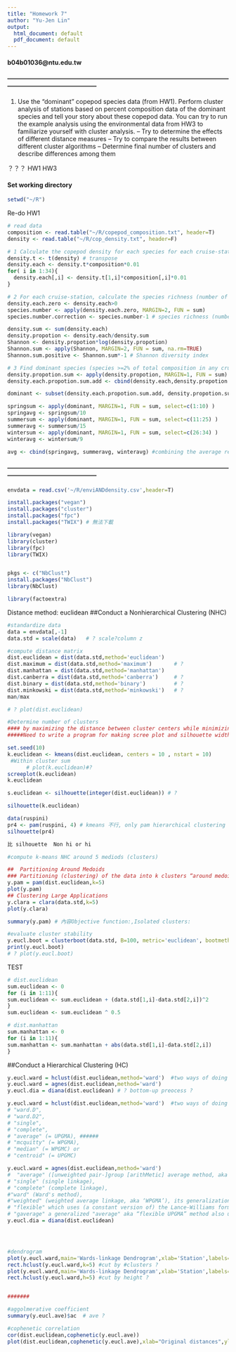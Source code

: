 ```yaml
---
title: "Homework 7"
author: "Yu-Jen Lin"
output:
  html_document: default
  pdf_document: default
---
```

#### b04b01036@ntu.edu.tw
#### --------------------------------------------------------------------------------------------------------------------------------------------------------

1. Use the “dominant” copepod species data (from HW1). Perform cluster analysis of stations based on percent composition data of the dominant species and tell your story about these copepod data. You can try to run the example analysis using the environmental data from HW3 to familiarize yourself with cluster analysis.
– Try to determine the effects of different distance measures
– Try to compare the results between different cluster algorithms
– Determine final number of clusters and describe differences among them

？？？ HW1  HW3

#### Set working directory
```r
setwd("~/R")
```


################### Re-do HW1 #########################################################
```r
# read data
composition <- read.table("~/R/copepod_composition.txt", header=T)
density <- read.table("~/R/cop_density.txt", header=F)

# 1 Calculate the copepod density for each species for each cruise-station
density.t <- t(density) # transpose
density.each <- density.t*composition*0.01
for( i in 1:34){
  density.each[,i] <- density.t[1,i]*composition[,i]*0.01
}

# 2 For each cruise-station, calculate the species richness (number of species) and Shannon diversity index
density.each.zero <- density.each>0
species.number <- apply(density.each.zero, MARGIN=2, FUN = sum)
species.number.correction <- species.number-1 # species richness (number of species)

density.sum <- sum(density.each)
density.propotion <- density.each/density.sum
Shannon <- density.propotion*log(density.propotion)
Shannon.sum <- apply(Shannon, MARGIN=2, FUN = sum, na.rm=TRUE)
Shannon.sum.positive <- Shannon.sum*-1 # Shannon diversity index

# 3 Find dominant species (species >=2% of total composition in any cruise-station) and calculate the average density for the spring, summer, and winter cruise for each dominant species.
density.propotion.sum <- apply(density.propotion, MARGIN=1, FUN = sum) # sum of each species
density.each.propotion.sum.add <- cbind(density.each,density.propotion.sum) # add it to the original table

dominant <- subset(density.each.propotion.sum.add, density.propotion.sum >= 0.02, select=c(1:35)) # collect the rows that are dominant species

springsum <- apply(dominant, MARGIN=1, FUN = sum, select=c(1:10) )
springavg <- springsum/10
summersum <- apply(dominant, MARGIN=1, FUN = sum, select=c(11:25) )
summeravg <- summersum/15
wintersum <- apply(dominant, MARGIN=1, FUN = sum, select=c(26:34) )
winteravg <- wintersum/9

avg <- cbind(springavg, summeravg, winteravg) #combining the average results
```







#### --------------------------------------------------------------------------------------------------------------------------------------------------------
```r
envdata = read.csv('~/R/enviANDdensity.csv',header=T)
```

```r
install.packages("vegan")
install.packages("cluster")
install.packages("fpc")
install.packages("TWIX") # 無法下載

library(vegan)
library(cluster)
library(fpc)
library(TWIX)


pkgs <- c("NbClust")
install.packages("NbClust")
library(NbClust)

library(factoextra)
```

Distance method: euclidean
##Conduct a Nonhierarchical Clustering (NHC)
```r
#standardize data
data = envdata[,-1]
data.std = scale(data)   # ? scale?column z

#compute distance matrix
dist.euclidean = dist(data.std,method='euclidean')
dist.maximum = dist(data.std,method='maximum')       # ?
dist.manhattan = dist(data.std,method='manhattan')
dist.canberra = dist(data.std,method='canberra')     # ?
dist.binary = dist(data.std,method='binary')         # ?
dist.minkowski = dist(data.std,method='minkowski')   # ?
man/max

# ? plot(dist.euclidean)

#Determine number of clusters
#### by maximizing the distance between cluster centers while minimizing the within-cluster variation
#####Need to write a program for making scree plot and silhouette width

set.seed(10)
k.euclidean <- kmeans(dist.euclidean, centers = 10 , nstart = 10)
 #Within cluster sum
      # plot(k.euclidean)#?
screeplot(k.euclidean)
k.euclidean

s.euclidean <- silhouette(integer(dist.euclidean)) # ? 

silhouette(k.euclidean)

data(ruspini)
pr4 <- pam(ruspini, 4) # kmeans 不行, only pam hierarchical clustering
silhouette(pr4)

比 silhouette  Non hi or hi

#compute k-means NHC around 5 mediods (clusters)

##  Partitioning Around Medoids
### Partitioning (clustering) of the data into k clusters “around medoids”, a more robust version of K-means.
y.pam = pam(dist.euclidean,k=5) 
plot(y.pam)
## Clustering Large Applications
y.clara = clara(data.std,k=5) 
plot(y.clara)

summary(y.pam) # 內容Objective function:,Isolated clusters:

#evaluate cluster stability
y.eucl.boot = clusterboot(data.std, B=100, metric='euclidean', bootmethod=c('boot','subset'), clustermethod=claraCBI, usepam=TRUE, k=5, count=FALSE)
print(y.eucl.boot)
# ? plot(y.eucl.boot)
```

TEST
```r
# dist.euclidean
sum.euclidean <- 0
for (i in 1:11){
sum.euclidean <- sum.euclidean + (data.std[1,i]-data.std[2,i])^2
}
sum.euclidean <- sum.euclidean ^ 0.5

# dist.manhattan
sum.manhattan <- 0
for (i in 1:11){
sum.manhattan <- sum.manhattan + abs(data.std[1,i]-data.std[2,i])
}


```


##Conduct a Hierarchical Clustering (HC)
```r

y.eucl.ward = hclust(dist.euclidean,method='ward')  #two ways of doing HC
y.eucl.ward = agnes(dist.euclidean,method='ward')
y.eucl.dia = diana(dist.euclidean) # ? bottom-up preocess ?

y.eucl.ward = hclust(dist.euclidean,method='ward')  #two ways of doing HC
# "ward.D", 
# "ward.D2",
# "single", 
# "complete",
# "average" (= UPGMA), ######
# "mcquitty" (= WPGMA), 
# "median" (= WPGMC) or
# "centroid" (= UPGMC)

y.eucl.ward = agnes(dist.euclidean,method='ward')
#  "average" ([unweighted pair-]group [arithMetic] average method, aka ‘UPGMA’), 
# "single" (single linkage), 
# "complete" (complete linkage), 
#"ward" (Ward's method),
#"weighted" (weighted average linkage, aka ‘WPGMA’), its generalization
# "flexible" which uses (a constant version of) the Lance-Williams formula and the par.method argument, and
# "gaverage" a generalized "average" aka “flexible UPGMA” method also using the Lance-Williams formula and par.method.
y.eucl.dia = diana(dist.euclidean)




#dendrogram
plot(y.eucl.ward,main='Wards-linkage Dendrogram',xlab='Station',labels=envdata[,1])
rect.hclust(y.eucl.ward,k=5) #cut by #clusters ?
plot(y.eucl.ward,main='Wards-linkage Dendrogram',xlab='Station',labels=envdata[,1])
rect.hclust(y.eucl.ward,h=5) #cut by height ?


#######

#aggolmerative coefficient
summary(y.eucl.ave)$ac  # ave ?

#cophenetic correlation
cor(dist.euclidean,cophenetic(y.eucl.ave))
plot(dist.euclidean,cophenetic(y.eucl.ave),xlab="Original distances",ylab="Cophenetic distances")

```




